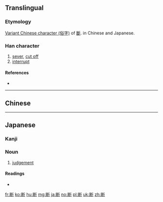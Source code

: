 {{also|斷}}
==Translingual==

===Etymology===
[[w:Variant Chinese character|Variant Chinese character (俗字)]] of [[斷]].
{{Han simp|斷|f=㡭}} in Chinese and Japanese.

===Han character===
{{Han char|rn=69|rad=斤|as=07|sn=11|four=|canj=VDHML|ids=⿰⿺𠃊米斤}}

# [[sever]], [[cut off]]
# [[interrupt]]

====References====
* {{Han ref|kx=0479.200|dkj=13557|dj=0838.180|hdz=32025.030|uh=65AD|ud=26029}}

----

==Chinese==
{{zh-see|斷}}

----

==Japanese==

===Kanji===
{{ja-kanji|grade=5|rs=斤07|style=s|kyu=斷}}

===Noun===
{{ja-noun|だん}}

# [[judgement]]

====Readings====
* {{ja-readings|goon=[[だん]] (dan)|kanon=[[たん]] (tan) {{non-joyo-reading}}|kun=[[たつ]] (tatsu), [[ことわる]] (kotowaru), [[さだめる]] (sadameru)}}

[[fr:断]]
[[ko:断]]
[[hu:断]]
[[mg:断]]
[[ja:断]]
[[no:断]]
[[pl:断]]
[[uk:断]]
[[zh:断]]